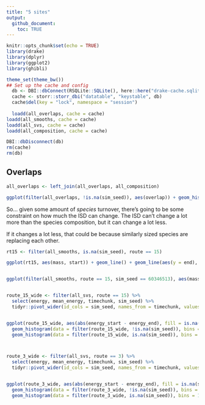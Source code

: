 ```yaml
---
title: "5 sites"
output:
  github_document:
    toc: TRUE
---
```


```r
knitr::opts_chunk$set(echo = TRUE)
library(drake)
library(dplyr)
library(ggplot2)
library(ghibli)

theme_set(theme_bw())
## Set up the cache and config
  db <- DBI::dbConnect(RSQLite::SQLite(), here::here("drake-cache.sqlite"))
  cache <- storr::storr_dbi("datatable", "keystable", db)
  cache$del(key = "lock", namespace = "session")
  
  loadd(all_overlaps, cache = cache)
loadd(all_smooths, cache = cache)  
loadd(all_svs, cache = cache)
loadd(all_composition, cache = cache)

DBI::dbDisconnect(db)
rm(cache)
rm(db)

```

## Overlaps

```r

all_overlaps <- left_join(all_overlaps, all_composition)

ggplot(filter(all_overlaps, !is.na(sim_seed)), aes(overlap)) + geom_histogram() + facet_wrap(vars(route), scales = "free_y", ncol = 3) + geom_histogram(data = filter(all_overlaps, is.na(sim_seed)), fill = "orange") + geom_histogram(data = filter(all_overlaps, is.na(sim_seed)), aes(x = composition_overlap), fill = "green")

```
So... given some amount of *species* turnover, there's going to be some constraint on how much the ISD can change. The ISD can't change a lot more than the species composition, but it can change a lot less. 

If it changes a lot less, that could be because similarly sized species are replacing each other. 

```r

rt15 <- filter(all_smooths, is.na(sim_seed), route == 15)

ggplot(rt15, aes(mass, start)) + geom_line() + geom_line(aes(y = end), linetype = 5)


ggplot(filter(all_smooths, route == 15, sim_seed == 60346513), aes(mass, start)) + geom_line() + geom_line(aes(y = end), linetype = 5)



```


```r


route_15_wide <- filter(all_svs, route == 15) %>%
  select(energy, mean_energy, timechunk, sim_seed) %>%
  tidyr::pivot_wider(id_cols = sim_seed, names_from = timechunk, values_from = c( "energy", "mean_energy"))


ggplot(route_15_wide, aes(abs(energy_start - energy_end), fill = is.na(sim_seed))) + 
  geom_histogram(data = filter(route_15_wide, !is.na(sim_seed)), bins = 100) +
  geom_histogram(data = filter(route_15_wide, is.na(sim_seed)), bins = 100)



route_3_wide <- filter(all_svs, route == 3) %>%
  select(energy, mean_energy, timechunk, sim_seed) %>%
  tidyr::pivot_wider(id_cols = sim_seed, names_from = timechunk, values_from = c( "energy", "mean_energy"))


ggplot(route_3_wide, aes(abs(energy_start - energy_end), fill = is.na(sim_seed))) + 
  geom_histogram(data = filter(route_3_wide, !is.na(sim_seed)), bins = 100) +
  geom_histogram(data = filter(route_3_wide, is.na(sim_seed)), bins = 100)
```
